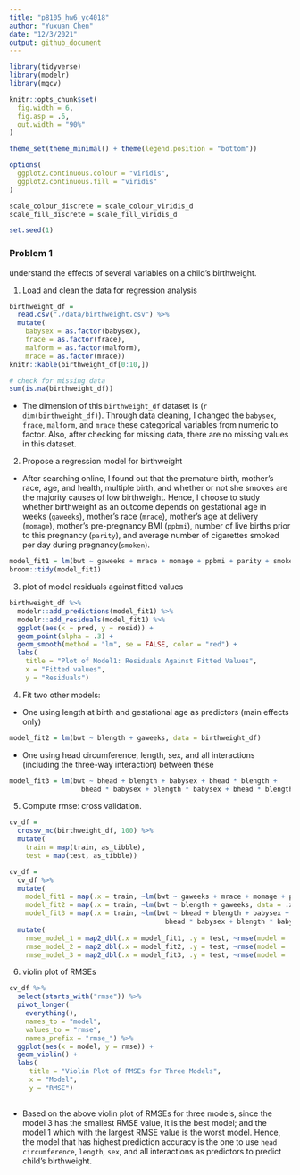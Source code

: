 ```yaml
---
title: "p8105_hw6_yc4018"
author: "Yuxuan Chen"
date: "12/3/2021"
output: github_document
---
```

```r
library(tidyverse)
library(modelr)
library(mgcv)

knitr::opts_chunk$set(
  fig.width = 6,
  fig.asp = .6,
  out.width = "90%"
)

theme_set(theme_minimal() + theme(legend.position = "bottom"))

options(
  ggplot2.continuous.colour = "viridis", 
  ggplot2.continuous.fill = "viridis" 
)

scale_colour_discrete = scale_colour_viridis_d
scale_fill_discrete = scale_fill_viridis_d

set.seed(1)
```

### **Problem 1**

understand the effects of several variables on a child’s birthweight.

1. Load and clean the data for regression analysis 

```r
birthweight_df = 
  read.csv("./data/birthweight.csv") %>% 
  mutate(
    babysex = as.factor(babysex),
    frace = as.factor(frace),
    malform = as.factor(malform),
    mrace = as.factor(mrace))
knitr::kable(birthweight_df[0:10,])

# check for missing data
sum(is.na(birthweight_df))
```

 - The dimension of this `birthweight_df` dataset is (`r dim(birthweight_df)`). Through data cleaning, I changed the `babysex`, `frace`, `malform`, and `mrace` these categorical variables from numeric to factor. Also, after checking for missing data, there are no missing values in this dataset.   

2. Propose a regression model for birthweight

  - After searching online, I found out that the premature birth, mother's race, age, and health, multiple birth, and whether or not she smokes are the majority causes of low birthweight. Hence, I choose to study whether birthweight as an outcome depends on gestational age in weeks (`gaweeks`), mother’s race (`mrace`), mother’s age at delivery (`momage`), mother’s pre-pregnancy BMI (`ppbmi`), number of live births prior to this pregnancy (`parity`), and average number of cigarettes smoked per day during pregnancy(`smoken`).
  
```r
model_fit1 = lm(bwt ~ gaweeks + mrace + momage + ppbmi + parity + smoken, data = birthweight_df)
broom::tidy(model_fit1)
```

3. plot of model residuals against fitted values

```r
birthweight_df %>% 
  modelr::add_predictions(model_fit1) %>% 
  modelr::add_residuals(model_fit1) %>% 
  ggplot(aes(x = pred, y = resid)) +
  geom_point(alpha = .3) +
  geom_smooth(method = "lm", se = FALSE, color = "red") +
  labs(
    title = "Plot of Model1: Residuals Against Fitted Values",
    x = "Fitted values",
    y = "Residuals")

```

4. Fit two other models: 

 - One using length at birth and gestational age as predictors (main effects only)
```r
model_fit2 = lm(bwt ~ blength + gaweeks, data = birthweight_df)
```

 - One using head circumference, length, sex, and all interactions (including the three-way interaction) between these
```r
model_fit3 = lm(bwt ~ bhead + blength + babysex + bhead * blength + 
                  bhead * babysex + blength * babysex + bhead * blength * babysex, data = birthweight_df)
```

5. Compute rmse: cross validation.

```r
cv_df = 
  crossv_mc(birthweight_df, 100) %>% 
  mutate(
    train = map(train, as_tibble),
    test = map(test, as_tibble))

cv_df = 
  cv_df %>% 
  mutate(
    model_fit1 = map(.x = train, ~lm(bwt ~ gaweeks + mrace + momage + ppbmi + parity + smoken, data = .x)),
    model_fit2 = map(.x = train, ~lm(bwt ~ blength + gaweeks, data = .x)),
    model_fit3 = map(.x = train, ~lm(bwt ~ bhead + blength + babysex + bhead * blength + 
                                       bhead * babysex + blength * babysex + bhead * blength * babysex, data = .x))) %>% 
  mutate(
    rmse_model_1 = map2_dbl(.x = model_fit1, .y = test, ~rmse(model = .x, data = .y)), 
    rmse_model_2 = map2_dbl(.x = model_fit2, .y = test, ~rmse(model = .x, data = .y)),
    rmse_model_3 = map2_dbl(.x = model_fit3, .y = test, ~rmse(model = .x, data = .y)))
```

6. violin plot of RMSEs 

```r
cv_df %>% 
  select(starts_with("rmse")) %>% 
  pivot_longer(
    everything(),
    names_to = "model", 
    values_to = "rmse",
    names_prefix = "rmse_") %>% 
  ggplot(aes(x = model, y = rmse)) +
  geom_violin() +
  labs(
     title = "Violin Plot of RMSEs for Three Models",
     x = "Model",
     y = "RMSE")
  
```

 - Based on the above violin plot of RMSEs for three models, since the model 3 has the smallest RMSE value, it is the best model; and the model 1 which with the largest RMSE value is the worst model. Hence, the model that has highest prediction accuracy is the one to use `head circumference`, `length`, `sex`, and all interactions as predictors to predict child’s birthweight. 
